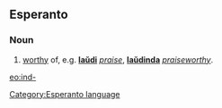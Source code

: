 ==Esperanto==
===Noun===
# [[worthy]] of, e.g. '''[[laŭdi]]''' ''[[praise]]'', '''[[laŭdinda]]''' ''[[praiseworthy]]''.

[[eo:ind-]]
[[Category:Esperanto language]]
{{Universala Vortaro}}